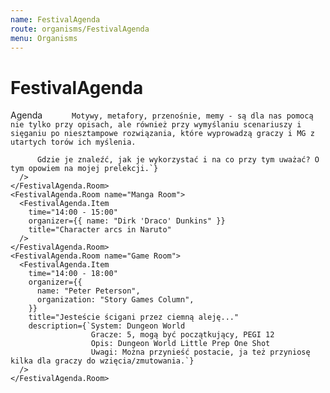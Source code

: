```yaml
---
name: FestivalAgenda
route: organisms/FestivalAgenda
menu: Organisms
---
```




# FestivalAgenda

<Playground>
  <Heading>Agenda</Heading>
  <FestivalAgenda id="agenda" sx={{ my: 4 }}>
    <FestivalAgenda.Room name="RPG Room">
      <FestivalAgenda.Item
        time="14:00 - 15:00"
        organizer={{ name: "Paul Kubrick" }}
        title="Agenda & Principles in PbtA Games"
        description={`Apocalypse World szturmem wbił się na arenę niezależnych gier RPG prezentując nowe podejście do grania narracyjnego. Od tego czasu powstało wiele gier bazując na jego podstawowych założeniach. Przyjrzymy się zasadom dla Mistrza Ceremonii z najbardziej popularnych gier na licencji Apocalypse World.`}
      />
      <FestivalAgenda.Item
        time="15:00 - 16:00"
        organizer={{ name: "Dirk 'Draco' Dunkins" }}
        title="Mechs vs Kaiju, a new setting for FATE Core"
      />
      <FestivalAgenda.Item time="16:00 - 17:30" title="Networking Break" />
      <FestivalAgenda.Item
        time="17:30 - 18:30"
        organizer={{ name: "John Radovit", organization: "Chapterhouse" }}
        title="Popkulturowe motywy na sesjach RPG"
        description={`
          "Gość wygląda na staromodnego, ale trochę diabolicznego, gentlemana - trochę jak mix Bonda i Draculi" - taki opis może na sesji zdziałać dużo więcej niż długie rozwodzenie się nad szczegółami stroju czy cechami twarzy NPC. Dlatego szukając kompromisu między byciem wyczerpująco zrozumiałym a płynnością sesji warto sięgnąć po utarte motywy, które każdemu kojarzą się z tym samym.
          
          Motywy, metafory, przenośnie, memy - są dla nas pomocą nie tylko przy opisach, ale również przy wymyślaniu scenariuszy i sięganiu po niesztampowe rozwiązania, które wyprowadzą graczy i MG z utartych torów ich myślenia.
          
          Gdzie je znaleźć, jak je wykorzystać i na co przy tym uważać? O tym opowiem na mojej prelekcji.`}
      />
    </FestivalAgenda.Room>
    <FestivalAgenda.Room name="Manga Room">
      <FestivalAgenda.Item
        time="14:00 - 15:00"
        organizer={{ name: "Dirk 'Draco' Dunkins" }}
        title="Character arcs in Naruto"
      />
    </FestivalAgenda.Room>
    <FestivalAgenda.Room name="Game Room">
      <FestivalAgenda.Item
        time="14:00 - 18:00"
        organizer={{
          name: "Peter Peterson",
          organization: "Story Games Column",
        }}
        title="Jesteście ścigani przez ciemną aleję..."
        description={`System: Dungeon World
                      Gracze: 5, mogą być początkujący, PEGI 12
                      Opis: Dungeon World Little Prep One Shot
                      Uwagi: Można przynieść postacie, ja też przyniosę kilka dla graczy do wzięcia/zmutowania.`}
      />
    </FestivalAgenda.Room>
  </FestivalAgenda>
</Playground>

